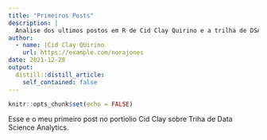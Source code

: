 ```yaml
---
title: "Primeiros Posts"
description: |
  Analise dos ultimos postos em R de Cid Clay Quirino e a trilha de DSA.
author:
  - name: |Cid Clay QUirino
    url: https://example.com/norajones
date: 2021-12-28
output:
  distill::distill_article:
    self_contained: false
---
```



```r
knitr::opts_chunk$set(echo = FALSE)
```

Esse e o meu primeiro post no portiolio Cid Clay sobre Triha de Data Science Analytics.


